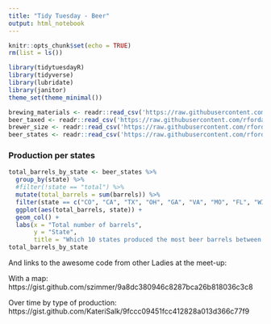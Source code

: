 ```yaml
---
title: "Tidy Tuesday - Beer"
output: html_notebook
---
```


```r
knitr::opts_chunk$set(echo = TRUE)
rm(list = ls())
```

```r
library(tidytuesdayR)
library(tidyverse)
library(lubridate)
library(janitor)
theme_set(theme_minimal())
```

```r
brewing_materials <- readr::read_csv('https://raw.githubusercontent.com/rfordatascience/tidytuesday/master/data/2020/2020-03-31/brewing_materials.csv')
beer_taxed <- readr::read_csv('https://raw.githubusercontent.com/rfordatascience/tidytuesday/master/data/2020/2020-03-31/beer_taxed.csv')
brewer_size <- readr::read_csv('https://raw.githubusercontent.com/rfordatascience/tidytuesday/master/data/2020/2020-03-31/brewer_size.csv')
beer_states <- readr::read_csv('https://raw.githubusercontent.com/rfordatascience/tidytuesday/master/data/2020/2020-03-31/beer_states.csv')
```

### Production per states

```r
total_barrels_by_state <- beer_states %>%
  group_by(state) %>%
  #filter(!state == "total") %>% 
  mutate(total_barrels = sum(barrels)) %>%
  filter(state == c("CO", "CA", "TX", "OH", "GA", "VA", "MO", "FL", "WI", "NY")) %>%
  ggplot(aes(total_barrels, state)) +
  geom_col() +
  labs(x = "Total number of barrels", 
       y = "State", 
       title = "Which 10 states produced the most beer barrels between 2007 and 2019?")
total_barrels_by_state
```

And links to the awesome code from other Ladies at the meet-up: 

With a map: 
https://gist.github.com/szimmer/9a8dc380946c8287bca26b818036c3c8

Over time by type of production: 
https://gist.github.com/KateriSalk/9fccc09451fcc412828a013d366c77f9

